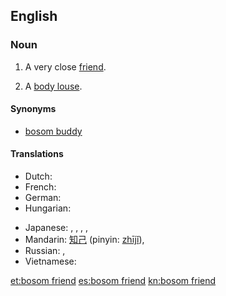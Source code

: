 ==English==

===Noun===
{{en-noun|sg=[[bosom]] [[friend]]}}

# A very close [[friend]].
# {{slang|euphemism}} A [[body louse]].

====Synonyms====
* {{sense|very close friend}} [[bosom buddy]]

====Translations====
{{trans-top|very close friend}}
* Dutch: {{t-|nl|getrouwe|m|f}}
* French: {{t|fr|ami(e) intime|m|f}}
* German: {{t|de|Busenfreund|m}}
* Hungarian: {{t+|hu|kebelbarát}}
{{trans-mid}}
* Japanese: {{t|ja|親しい友達}},  {{t-|ja|親友}}, {{t|ja|親友|tr=しんゆう, shin'yū|sc=Jpan}}, {{t|ja|親しい友達|tr=したしいともだち, shitashii tomodachi|sc=Jpan}}, {{t|ja|心安い友人|tr=こころやすいゆうじん, kokoroyasui yūjin|sc=Jpan}}
* Mandarin: [[知己]] (pinyin: [[zhījǐ]]), {{t|zh|知己|tr=zhījǐ|sc=Hani}}
* Russian: {{t|ru|закадычный друг|m|tr=zakadýčnyj drug|sc=Cyrl}}, {{t|ru|близкий друг|m|tr=blízkij drug|sc=Cyrl}}
* Vietnamese: {{t+|vi|tri kỷ|xs=Vietnamese}}
{{trans-bottom}}

[[et:bosom friend]]
[[es:bosom friend]]
[[kn:bosom friend]]